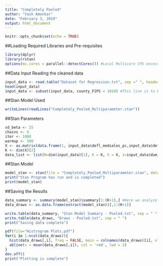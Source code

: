 ---
title: "Completely Pooled"
author: "Yash Amonkar"
date: "February 3, 2019"
output: html_document
---

```{r setup, include=FALSE}
knitr::opts_chunk$set(echo = TRUE)
```

##Loading Required Libraries and Pre-requisites
```{r, message=FALSE, warning=FALSE}
library(dplyr)
library(rstan)
options(mc.cores = parallel::detectCores()) #Local Multicore CPU excess
```

##Data Input
Reading the cleaned data

```{r}
input_data <- read.table("Dataset for Regression.txt", sep =" ", header = TRUE)
head(input_data)
input_data <- subset(input_data, county_FIPS < 1010) #This line is to be included in the demonstration only. REMOVE WHEN RUNNING ACTUAL PROGRAM
```

##Stan Model Used
```{r}
writeLines(readLines("Completely_Pooled_Multiparameter.stan"))
```

##Stan Parameters

```{r}
sd_beta <- 25 
chains <- 6 
iter <- 1000
warmup <- 500
X <- as.matrix(data.frame(1, input_data$defl_medsales_pc,input_data$defl_bottlesales_pc))
K <- dim(X)[2]
data_list <- list(N=dim(input_data)[1], K = K, X = X, z=input_data$dum_2ndwk_viol, sd_variables = sd_beta)
```

##Stan Model

```{r}
model_stan <- stan(file = "Completely_Pooled_Multiparameter.stan", data=data_list, chains = chains, iter = iter, warmup = warmup,control = list(adapt_delta = 0.95))
print("Stan Program has run and is completed")
print(model_stan)
```

##Saving the Results

```{r}
data_summary <- summary(model_stan)$summary[1:(K+1),] #Here we analyze check the global parameters. 
data_draws <- as.data.frame(extract(model_stan))[,1:(K+1)]

write.table(data_summary, "Stan Model Summary - Pooled.txt", sep = " ")
write.table(data_draws, "Draws - Pooled.txt", sep = " ")
print("Saving data complete")

pdf(file="Histrogram Plots.pdf")
for(i in 1:ncol(data_draws)){
  hist(data_draws[,i], freq = FALSE, main = colnames(data_draws)[i], xlab = colnames(data_draws)[i])
  abline(v = mean(data_draws[,i]), col = 'red', lwd = 2)
}
dev.off()
print("Plotting is complete")
```

